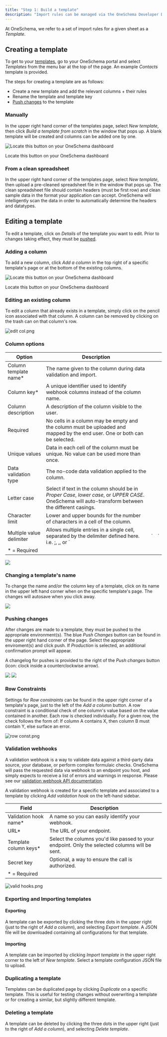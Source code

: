 ```yaml
---
title: "Step 1: Build a template"
description: "Import rules can be managed via the OneSchema Developer Dashboard by non-technical team members"
---
```


At OneSchema, we refer to a set of import rules for a given sheet as a _Template_. 

## Creating a template

To get to your [templates](/docs/templates), go to your OneSchema portal and select _Templates_ from the menu bar at the top of the page. An example _Contacts_ template is provided. 

The steps for creating a template are as follows:

* Create a new template and add the relevant columns + their rules
* Rename the template and template key
* [Push changes](/v2/docs/creating-and-editing-templates) to the template

### Manually

In the upper right hand corner of the templates page, select _New template_, then click _Build a template from scratch_ in the window that pops up. A blank template will be created and columns can be added one by one.

![Locate this button on your OneSchema dashboard](/images/397d3a5-Screenshot_2023-09-14_at_11.29.09_AM.png "New template.png")

Locate this button on your OneSchema dashboard

### From a clean spreadsheet

In the upper right hand corner of the templates page, select _New template_, then upload a pre-cleaned spreadsheet file in the window that pops up. The clean spreadsheet file should contain headers (must be first row) and clean sample data in the format your application can accept. OneSchema will intelligently scan the data in order to automatically determine the headers and datatypes. 

## Editing a template

To edit a template, click on _Details_ of the template you want to edit. Prior to changes taking effect, they must be [pushed](/v2/docs/creating-and-editing-templates). 

### Adding a column

To add a new column, click _Add a column_ in the top right of a specific template's page or at the bottom of the existing columns.

![Locate this button on your OneSchema dashboard](/images/c240121-Screenshot_2023-09-14_at_11.29.55_AM.png "add col.png")

Locate this button on your OneSchema dashboard

### Editing an existing column

To edit a column that already exists in a template, simply click on the pencil icon associated with that column. A column can be removed by clicking on the trash can on that column's row.

![](/images/eccc572-Screenshot_2023-10-09_at_11.21.47_AM.png "edit col.png") 

### Column options

| Option                   | Description                                                                                                                                          |    |    |
| ------------------------ | ---------------------------------------------------------------------------------------------------------------------------------------------------- | -- | -- |
| Column template name\*   | The name given to the column during data validation and import.                                                                                      |    |    |
| Column key\*             | A unique identifier used to identify webhook columns instead of the column name.                                                                     |    |    |
| Column description       | A description of the column visible to the user.                                                                                                     |    |    |
| Required                 | No cells in a column may be empty and the column must be uploaded and mapped by the end user. One or both can be selected.                           |    |    |
| Unique values            | Data in each cell of the column must be unique. No value can be used more than once.                                                                 |    |    |
| Data validation type     | The no-code data validation applied to the column.                                                                                                   |    |    |
| Letter case              | Select if text in the column should be in _Proper Case_, _lower case_, or _UPPER CASE_. OneSchema will auto-transform between the different casings. |    |    |
| Character limit          | Lower and upper bounds for the number of characters in a cell of the column.                                                                         |    |    |
| Multiple value delimiter | Allows multiple entries in a single cell, separated by the delimiter defined here. i.e. ;, ,, or \`                                                  | \` | \` |
| \* = Required            |                                                                                                                                                      |    |    |

![](/images/9c6822d-Screenshot_2023-10-09_at_11.24.06_AM.png) 

### Changing a template's name

To change the name and/or the column key of a template, click on its name in the upper left hand corner when on the specific template's page. The changes will autosave when you click away. 

![](/images/13633aa-Screenshot_2023-10-09_at_11.48.02_AM.png) 

### Pushing changes

After changes are made to a template, they must be pushed to the appropriate environment(s). The blue _Push Changes_ button can be found in the upper right hand corner of the page. Select the appropriate enviroment(s) and click push. If _Production_ is selected, an additional confirmation prompt will appear. 

A changelog for pushes is provided to the right of the _Push changes_ button (icon: clock inside a counterclockwise arrow). 

![](/images/9a24da7-Screenshot_2023-10-09_at_11.42.01_AM.png) ![](/images/746761a-Screenshot_2023-10-09_at_11.42.23_AM.png) 

### Row Constraints

Settings for _Row constraints_ can be found in the upper right corner of a template's page, just to the left of the _Add a column_ button. A row constraint is a conditional check of one column's value based on the value contained in another. Each row is checked individually. For a given row, the check follows the form of: If column A contains X, then column B must contain Y, else surface an error. 

![](/images/e58b7e2-row_const.png "row const.png")

### Validation webhooks

A validation webhook is a way to validate data against a third-party data source, your database, or perform complex formulaic checks. OneSchema will pass the requested data via webhook to an endpoint you host, and simply expects to receive a list of errors and warnings in response. Please see our [validation webhook API documentation](/docs/validation-webhook).

A validation webhook is created for a specific template and associated to a template by clicking _Add validation hook_ on the left-hand sidebar. 

| Field                  | Description                                                                                    |
| ---------------------- | ---------------------------------------------------------------------------------------------- |
| Validation hook name\* | A name so you can easily identify your webhook.                                                |
| URL\*                  | The URL of your endpoint.                                                                      |
| Template column keys\* | Select the columns you'd like passed to your endpoint. Only the selected columns will be sent. |
| Secret key             | Optional, a way to ensure the call is authorized.                                              |
| \* = Required          |                                                                                                |

![](/images/b7baf5c-valid_hooks.png "valid hooks.png")

### Exporting and Importing templates

#### Exporting

A template can be exported by clicking the three dots in the upper right (just to the right of _Add a column_), and selecting _Export template_. A JSON file will be downloaded containing all configurations for that template.

#### Importing

A template can be imported by clicking _Import template_ in the upper right corner to the left of _New template_. Select a template configuration JSON file to upload.

### Duplicating a template

Templates can be duplicated page by clicking _Duplicate_ on a specific template. This is useful for testing changes without overwriting a template or for creating a similar, but slightly different template.

### Deleting a template

A template can be deleted by clicking the three dots in the upper right (just to the right of _Add a column_), and selecting _Delete template_.
